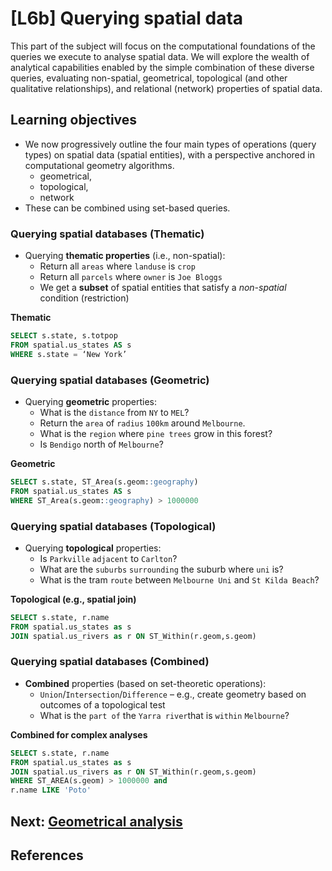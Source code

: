 # [L6b] Querying spatial data 

This part of the subject will focus on the computational foundations of the queries we execute to analyse spatial data. We will explore the wealth of analytical capabilities enabled by the simple combination of these diverse queries, evaluating non-spatial, geometrical, topological (and other qualitative relationships), and relational (network) properties of spatial data. 

::: {.content-visible when-format="revealjs"}
## Learning objectives {background-color="lightPink"}

- We now progressively outline the four main types of operations (query types) on spatial data (spatial entities), with  a perspective anchored in computational geometry algorithms.
     - geometrical, 
     - topological, 
     - network
- These can be combined using set-based queries.
:::

### Querying spatial databases (Thematic)

- Querying **thematic properties** (i.e., non-spatial):
    - Return all `areas` where `landuse` is `crop`
    - Return all `parcels` where `owner` is `Joe Bloggs`
    - We get a **subset** of spatial entities that satisfy a *non-spatial* condition (restriction)

::: {.fragment}
**Thematic** 

```sql
SELECT s.state, s.totpop
FROM spatial.us_states AS s 
WHERE s.state = ‘New York’
```
:::

### Querying spatial databases (Geometric)

- Querying **geometric** properties:
    - What is the `distance` from `NY` to `MEL`?
    - Return the `area` of `radius` `100km` around `Melbourne`.
    - What is the `region` where `pine trees` grow in this forest?
    - Is `Bendigo` north of `Melbourne`?

::: {.fragment}
**Geometric** 

```sql
SELECT s.state, ST_Area(s.geom::geography) 
FROM spatial.us_states AS s
WHERE ST_Area(s.geom::geography) > 1000000
```
:::

### Querying spatial databases (Topological)

- Querying **topological** properties:
    - Is `Parkville` `adjacent` to `Carlton`?
    - What are the `suburbs` `surrounding` the suburb where ` uni` is?
    - What is the tram `route` between `Melbourne Uni` and `St Kilda Beach`?

::: {.fragment}
**Topological (e.g., spatial join)**

```sql
SELECT s.state, r.name
FROM spatial.us_states as s 
JOIN spatial.us_rivers as r ON ST_Within(r.geom,s.geom)
```
:::

### Querying spatial databases (Combined)

- **Combined** properties (based on set-theoretic operations):
    - `Union`/`Intersection`/`Difference` – e.g., create geometry based on outcomes of a topological test
    - What is the `part of` the `Yarra river `that is `within` `Melbourne`?

::: {.fragment}
**Combined for complex analyses**

```sql
SELECT s.state, r.name
FROM spatial.us_states as s 
JOIN spatial.us_rivers as r ON ST_Within(r.geom,s.geom)
WHERE ST_AREA(s.geom) > 1000000 and
r.name LIKE 'Poto'
```
:::

<!-- end slides -->
::: {.content-visible when-format="revealjs"}
## Next: [Geometrical analysis](/21_geometrical_analysis_short.html)

## References {background-color="lightYellow"}

:::
